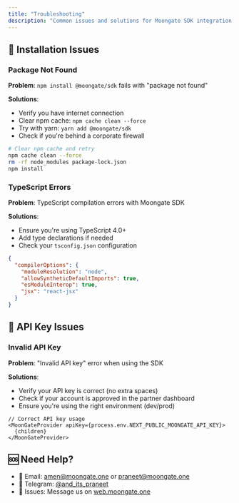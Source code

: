 ```yaml
---
title: "Troubleshooting"
description: "Common issues and solutions for Moongate SDK integration."
---
```


## 🔧 Installation Issues

### Package Not Found

**Problem**: `npm install @moongate/sdk` fails with "package not found"

**Solutions**:
- Verify you have internet connection
- Clear npm cache: `npm cache clean --force`
- Try with yarn: `yarn add @moongate/sdk`
- Check if you're behind a corporate firewall

```bash
# Clear npm cache and retry
npm cache clean --force
rm -rf node_modules package-lock.json
npm install
```

### TypeScript Errors

**Problem**: TypeScript compilation errors with Moongate SDK

**Solutions**:
- Ensure you're using TypeScript 4.0+
- Add type declarations if needed
- Check your `tsconfig.json` configuration

```json tsconfig.json
{
  "compilerOptions": {
    "moduleResolution": "node",
    "allowSyntheticDefaultImports": true,
    "esModuleInterop": true,
    "jsx": "react-jsx"
  }
}
```

## 🔑 API Key Issues

### Invalid API Key

**Problem**: "Invalid API key" error when using the SDK

**Solutions**:
- Verify your API key is correct (no extra spaces)
- Check if your account is approved in the partner dashboard
- Ensure you're using the right environment (dev/prod)

```tsx
// Correct API key usage
<MoonGateProvider apiKey={process.env.NEXT_PUBLIC_MOONGATE_API_KEY}>
  {children}
</MoonGateProvider>
```

## 🆘 Need Help?

- 📧 Email: amen@moongate.one or praneet@moongate.one
- 💬 Telegram: [@and_its_praneet](https://t.me/and_its_praneet)
- 🐛 Issues: Message us on [web.moongate.one](https://web.moongate.one)
